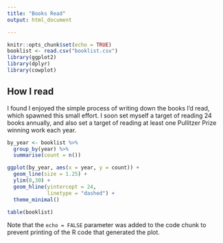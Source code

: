 ```yaml
---
title: "Books Read"
output: html_document

---
```


```r
knitr::opts_chunk$set(echo = TRUE)
booklist <- read.csv("booklist.csv")
library(ggplot2)
library(dplyr)
library(cowplot)
```

## How I read

I found I enjoyed the simple process of writing down the books I'd read, which spawned this small effort. I soon set myself a target of reading 24 books annually, and also set a target of reading at least one Pullitzer Prize winning work each year.

```r
by_year <- booklist %>%
  group_by(year) %>%
  summarise(count = n())

ggplot(by_year, aes(x = year, y = count)) +
  geom_line(size = 1.25) +
  ylim(0,30) +
  geom_hline(yintercept = 24, 
             linetype = "dashed") +
  theme_minimal()

```


```r
table(booklist)
```

Note that the `echo = FALSE` parameter was added to the code chunk to prevent printing of the R code that generated the plot.

